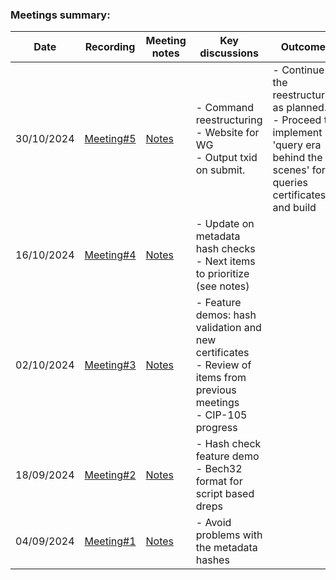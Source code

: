 
<div className="index-page">

### Meetings summary:

|Date        |Recording                                                                                           |Meeting notes         |Key discussions                            | Outcomes                         |
|------------|----------------------------------------------------------------------------------------------------|----------------------|-------------------------------------------|----------------------------------|
| 30/10/2024 | [Meeting#5](https://drive.google.com/file/d/12nRQKcn2T8DFbl0jMaPH99adoY5R3B47/view?usp=sharing)   | [Notes](/30102024)   | - Command reestructuring<br /> - Website for WG <br /> - Output txid on submit. | - Continue the reestructuring as planned. <br /> - Proceed to implement 'query era behind the scenes' for queries certificates and build |
| 16/10/2024 | [Meeting#4](https://drive.google.com/file/d/1NqGlT8GT9x-4ZVFRyJK6jL2LHP4qxqqB/view?usp=sharing)   | [Notes](/16102024)   | - Update on metadata hash checks<br /> - Next items to prioritize (see notes) | |
| 02/10/2024 | [Meeting#3](https://drive.google.com/file/d/1xWtP7_h7cAAt7SQQ5pJcOla9RQRPPHYe/view?usp=sharing)   | [Notes](/02102024)   | - Feature demos: hash validation and new certificates <br /> - Review of items from previous meetings<br /> - CIP-105 progress | |
| 18/09/2024 | [Meeting#2](https://drive.google.com/file/d/1hxUFXvkjtM46XHYeJhOp_TDsEtGY7Uzj/view?usp=sharing)   | [Notes](/18092024)   | - Hash check feature demo<br /> - Bech32 format for script based dreps |     |
| 04/09/2024 | [Meeting#1](https://drive.google.com/file/d/1Ij-Z1LLM6iMAj6T1spFCEysa9ab0HvTn/view?usp=sharing)   | [Notes](/04092024)   | - Avoid problems with the metadata hashes |                                  |

</div>
